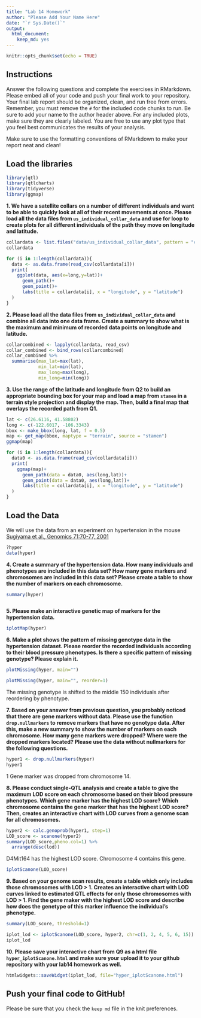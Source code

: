 ```yaml
---
title: "Lab 14 Homework"
author: "Please Add Your Name Here"
date: "`r Sys.Date()`"
output: 
  html_document: 
    keep_md: yes
---
```


```r
knitr::opts_chunk$set(echo = TRUE)
```

## Instructions
Answer the following questions and complete the exercises in RMarkdown. Please embed all of your code and push your final work to your repository. Your final lab report should be organized, clean, and run free from errors. Remember, you must remove the `#` for the included code chunks to run. Be sure to add your name to the author header above. For any included plots, make sure they are clearly labeled. You are free to use any plot type that you feel best communicates the results of your analysis.  

Make sure to use the formatting conventions of RMarkdown to make your report neat and clean!  

## Load the libraries
```r
library(qtl)
library(qtlcharts)
library(tidyverse)
library(ggmap)
```

**1. We have a satellite collars on a number of different individuals and want to be able to quickly look at all of their recent movements at once. Please load all the data files from `us_individual_collar_data` and use for loop to create plots for all different individuals of the path they move on longitude and latitude.**
```r
collardata <- list.files("data/us_individual_collar_data", pattern = "collar-data-*", full.names = TRUE)
collardata
```
```r
for (i in 1:length(collardata)){
  data <- as.data.frame(read_csv(collardata[i]))
  print(
    ggplot(data, aes(x=long,y=lat))+
      geom_path()+
      geom_point()+
      labs(title = collardata[i], x = "longitude", y = "latitude")
  )
}
```

**2. Please load all the data files from `us_individual_collar_data` and combine all data into one data frame. Create a summary to show what is the maximum and minimum of recorded data points on longitude and latitude.**
```r
collarcombined <- lapply(collardata, read_csv)
collar_combined <- bind_rows(collarcombined)
collar_combined %>% 
  summarise(max_lat=max(lat),
            min_lat=min(lat),
            max_long=max(long),
            min_long=min(long))
```


**3. Use the range of the latitude and longitude from Q2 to build an appropriate bounding box for your map and load a map from `stamen` in a terrain style projection and display the map. Then, build a final map that overlays the recorded path from Q1.**
```r
lat <- c(26.6116, 41.58802)
long <- c(-122.6017, -106.3343)
bbox <- make_bbox(long, lat, f = 0.5)
map <- get_map(bbox, maptype = "terrain", source = "stamen")
ggmap(map)

```
```r
for (i in 1:length(collardata)){
  data0 <- as.data.frame(read_csv(collardata[i]))
  print(
    ggmap(map)+
      geom_path(data = data0, aes(long,lat))+
      geom_point(data = data0, aes(long,lat))+
      labs(title = collardata[i], x = "longitude", y = "latitude")
  )
}
```

## Load the Data
We will use the data from an experiment on hypertension in the mouse [Sugiyama et al., Genomics 71:70-77, 2001](https://www.sciencedirect.com/science/article/pii/S0888754300964012?via%3Dihub)
```r
?hyper
data(hyper)
```

**4. Create a summary of the hypertension data. How many individuals and phenotypes are included in this data set? How many gene markers and chromosomes are included in this data set? Please create a table to show the number of markers on each chromosome.**
```r
summary(hyper)
```

```r

```

**5. Please make an interactive genetic map of markers for the hypertension data.**
```r
iplotMap(hyper)
```

**6. Make a plot shows the pattern of missing genotype data in the hypertension dataset. Please reorder the recorded individuals according to their blood pressure phenotypes. Is there a specific pattern of missing genotype? Please explain it.**
```r
plotMissing(hyper, main="")
```
```r
plotMissing(hyper, main="", reorder=1)
```

The missing genotype is shifted to the middle 150 individuals after reordering by phenotype. 

**7. Based on your answer from previous question, you probably noticed that there are gene markers without data. Please use the function `drop.nullmarkers` to remove markers that have no genotype data. After this, make a new summary to show the number of markers on each chromosome. How many gene markers were dropped? Where were the dropped markers located? Please use the data without nullmarkers for the following questions.**
```r
hyper1 <- drop.nullmarkers(hyper)
hyper1
```
1 Gene marker was dropped from chromosome 14.

**8. Please conduct single-QTL analysis and create a table to give the maximum LOD score on each chromosome based on their blood pressure phenotypes. Which gene marker has the highest LOD score? Which chromosome contains the gene marker that has the highest LOD score? Then, creates an interactive chart with LOD curves from a genome scan for all chromosomes.**
```r
hyper2 <- calc.genoprob(hyper1, step=1)
LOD_score <- scanone(hyper2)
summary(LOD_score,pheno.col=1) %>% 
  arrange(desc(lod))
```

D4Mit164 has the highest LOD score. Chromosome 4 contains this gene. 

```r
iplotScanone(LOD_score)
```

**9. Based on your genome scan results, create a table which only includes those chromosomes with LOD > 1. Creates an interactive chart with LOD curves linked to estimated QTL effects for only those chromosomes with LOD > 1. Find the gene maker with the highest LOD score and describe how does the genetype of this marker influence the individual's phenotype.**
```r
summary(LOD_score, threshold=1)
```
```r
iplot_lod <- iplotScanone(LOD_score, hyper2, chr=c(1, 2, 4, 5, 6, 15))
iplot_lod
```

**10. Please save your interactive chart from Q9 as a html file `hyper_iplotScanone.html` and make sure your upload it to your github repository with your lab14 homework as well.**
```r
htmlwidgets::saveWidget(iplot_lod, file="hyper_iplotScanone.html")

```

## Push your final code to GitHub!
Please be sure that you check the `keep md` file in the knit preferences. 